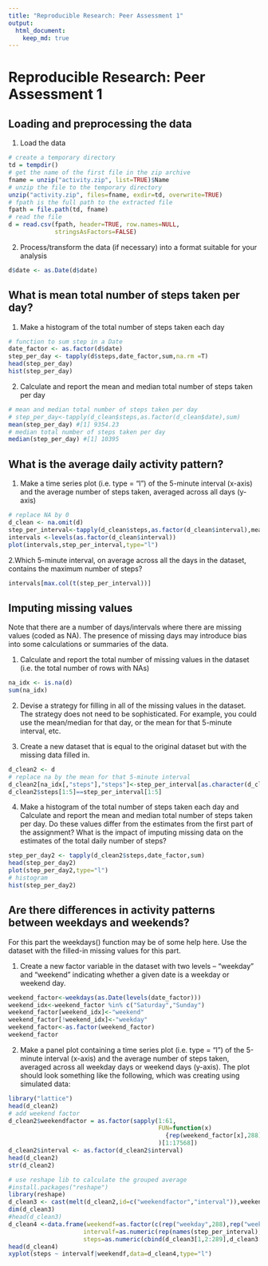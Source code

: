 ```yaml
---
title: "Reproducible Research: Peer Assessment 1"
output: 
  html_document:
    keep_md: true
---
```


Reproducible Research: Peer Assessment 1
==================================================

## Loading and preprocessing the data
1. Load the data 
```r
# create a temporary directory
td = tempdir()
# get the name of the first file in the zip archive
fname = unzip("activity.zip", list=TRUE)$Name
# unzip the file to the temporary directory
unzip("activity.zip", files=fname, exdir=td, overwrite=TRUE)
# fpath is the full path to the extracted file
fpath = file.path(td, fname)
# read the file
d = read.csv(fpath, header=TRUE, row.names=NULL, 
             stringsAsFactors=FALSE)

```
2. Process/transform the data (if necessary) into a format suitable for your analysis
```r
d$date <- as.Date(d$date)
```

## What is mean total number of steps taken per day?
1. Make a histogram of the total number of steps taken each day
```r
# function to sum step in a Date
date_factor <- as.factor(d$date)
step_per_day <- tapply(d$steps,date_factor,sum,na.rm =T)
head(step_per_day)
hist(step_per_day)
```
2. Calculate and report the mean and median total number of steps taken per day
```r
# mean and median total number of steps taken per day
# step_per_day<-tapply(d_clean$steps,as.factor(d_clean$date),sum)
mean(step_per_day) #[1] 9354.23
# median total number of steps taken per day
median(step_per_day) #[1] 10395
```

## What is the average daily activity pattern?
1.  Make a time series plot (i.e. type = "l") of the 5-minute interval (x-axis) and the average number of steps taken, averaged across all days (y-axis)
```r
# replace NA by 0 
d_clean <- na.omit(d)
step_per_interval<-tapply(d_clean$steps,as.factor(d_clean$interval),mean)
intervals <-levels(as.factor(d_clean$interval))
plot(intervals,step_per_interval,type="l")
```
2.Which 5-minute interval, on average across all the days in the dataset, contains the maximum number of steps?
```r
intervals[max.col(t(step_per_interval))]
```


## Imputing missing values
Note that there are a number of days/intervals where there are missing values (coded as NA). The presence of missing days may introduce bias into some calculations or summaries of the data.

1. Calculate and report the total number of missing values in the dataset
(i.e. the total number of rows with NAs)
```r
na_idx <- is.na(d)
sum(na_idx)
```

2. Devise a strategy for filling in all of the missing values in the dataset. The strategy does not need to be sophisticated. For example, you could use the mean/median for that day, or the mean for that 5-minute interval, etc.


3. Create a new dataset that is equal to the original dataset but with the missing data filled in.
```r
d_clean2 <- d
# replace na by the mean for that 5-minute interval
d_clean2[na_idx[,"steps"],"steps"]<-step_per_interval[as.character(d_clean2[na_idx[,"steps"],"interval"])]
d_clean2$steps[1:5]==step_per_interval[1:5]
```


4. Make a histogram of the total number of steps taken each day and Calculate and report the mean and median total number of steps taken per day. Do these values differ from the estimates from the first part of the assignment? What is the impact of imputing missing data on the estimates of the total daily number of steps?
```r
step_per_day2 <- tapply(d_clean2$steps,date_factor,sum)
head(step_per_day2)
plot(step_per_day2,type="l")
# histogram
hist(step_per_day2)
```

## Are there differences in activity patterns between weekdays and weekends?
For this part the weekdays() function may be of some help here. Use the dataset with the filled-in missing values for this part.

1. Create a new factor variable in the dataset with two levels – “weekday” and “weekend” indicating whether a given date is a weekday or weekend day.
```r
weekend_factor<-weekdays(as.Date(levels(date_factor)))
weekend_idx<-weekend_factor %in% c("Saturday","Sunday")
weekend_factor[weekend_idx]<-"weekend"
weekend_factor[!weekend_idx]<-"weekday"
weekend_factor<-as.factor(weekend_factor)
weekend_factor
```

2. Make a panel plot containing a time series plot (i.e. type = "l") of the 5-minute interval (x-axis) and the average number of steps taken, averaged across all weekday days or weekend days (y-axis). The plot should look something like the following, which was creating using simulated data:
```r
library("lattice")
head(d_clean2)
# add weekend factor
d_clean2$weekendfactor = as.factor(sapply(1:61,
                                          FUN=function(x)
                                            {rep(weekend_factor[x],288)}
                                          )[1:17568])
d_clean2$interval <- as.factor(d_clean2$interval)
head(d_clean2)
str(d_clean2)

# use reshape lib to calculate the grouped average
#install.packages("reshape")
library(reshape)
d_clean3 <- cast(melt(d_clean2,id=c("weekendfactor","interval")),weekendfactor~interval,mean)
dim(d_clean3)
#head(d_clean3)
d_clean4 <-data.frame(weekendf=as.factor(c(rep("weekday",288),rep("weekend",288))),
                     intervalf=as.numeric(rep(names(step_per_interval),2)),
                     steps=as.numeric(cbind(d_clean3[1,2:289],d_clean3[2,2:289])))
head(d_clean4)
xyplot(steps ~ intervalf|weekendf,data=d_clean4,type="l")
```

